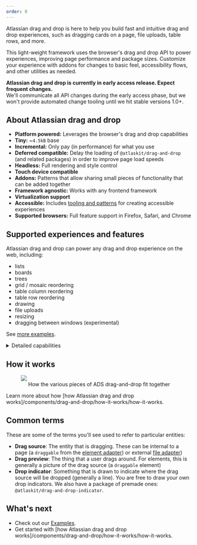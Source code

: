 ```yaml
---
order: 0
---
```



Atlassian drag and drop is here to help you build fast and intuitive drag and drop experiences, such as dragging cards on a page, file uploads, table rows, and more.

This light-weight framework uses the browser's drag and drop API to power experiences, improving page performance and package sizes. Customize your experience with addons for changes to basic feel, accessibility flows, and other utilities as needed. 


<Example Component={BoardExample} sourceVisible={false} />

<SectionMessage>

**Atlassian drag and drop is currently in early access release. Expect frequent changes.** <br/>
We'll communicate all API changes during the early access phase, but we won't provide automated change tooling until we hit stable versions 1.0+.

</SectionMessage>

## About Atlassian drag and drop

- **Platform powered:** Leverages the browser's drag and drop capabilities
- **Tiny:** ~`4.5kB` base
- **Incremental:** Only pay (in performance) for what you use
- **Deferred compatible:** Delay the loading of `@atlaskit/drag-and-drop` (and related packages) in order to improve page load speeds
- **Headless:** Full rendering and style control
- **Touch device compatible**
- **Addons:** Patterns that allow sharing small pieces of functionality that can be added together
- **Framework agnostic:** Works with any frontend framework
- **Virtualization support**
- **Accessible:** Includes [tooling and patterns](/components/drag-and-drop/accessibility/overview) for creating accessible experiences
- **Supported browsers:** Full feature support in Firefox, Safari, and Chrome

## Supported experiences and features

Atlassian drag and drop can power any drag and drop experience on the web, including:

- lists
- boards
- trees
- grid / mosaic reordering
- table column reordering
- table row reordering
- drawing
- file uploads
- resizing
- dragging between windows (experimental)

See [more examples](/components/drag-and-drop/examples).


<details>
    <summary>Detailed capabilities</summary>


- Supports dragging of different entity types (such as elements, text, images, external files)
- Nested drop targets (elements that can be dropped on)
- Flexible drop target sizes
- Can add, remove, or change _drop targets_ while dragging
- Conditional dropping
- Auto scrolling
- Stickiness: a drop target can maintain selection even after it is no longer being dragged over
- [`dropEffect`](https://developer.mozilla.org/en-US/docs/Web/API/DataTransfer/dropEffect) control
- High frequency input updates to power high fidelity interactions

(Using the element adapter)

- Drag handles (drag a `draggable` element) by a part of it
- Conditional dragging
- Nested `draggable` elements
- Flexible `draggable` sizes
- Many options to customize the appearance of the _drag preview_ (the thing that a user drags around during a drag)
- Can add, remove, or change `draggables` while dragging (even the dragging `draggable`)
- Supports virtual list usage for extreme performance
- An element can be a _drop target_, `draggable` or both
- An element can be a _drop target_ for different entities (eg `dropTargetForElements` and `dropTargetForFiles`)

</details>


## How it works

<figure>
  <img src="/images/drag-and-drop--high-level-pieces.png" />
  <figcaption style="text-align:center">
    How the various pieces of ADS drag-and-drop fit together
  </figcaption>
</figure>

Learn more about how [how Atlassian drag and drop works]/components/drag-and-drop/how-it-works/how-it-works.

## Common terms

These are some of the terms you'll see used to refer to particular entities:

- **Drag source**: The entity that is dragging. These can be internal to a page (a `draggable` from the [element adapter](/drag-and-drop/how-it-works/adapters/element-adapter)) or external [file adapter](/drag-and-drop/how-it-works/adapters/file-adapter))
- **Drag preview**: The thing that a user drags around. For elements, this is generally a picture of the drag source (a `draggable` element)
- **Drop indicator**: Something that is drawn to indicate where the drag source will be dropped (generally a line). You are free to draw your own drop indicators. We also have a package of premade ones: `@atlaskit/drag-and-drop-indicator`.

## What's next

- Check out our [Examples](/components/drag-and-drop/examples).
- Get started with [how Atlassian drag and drop works]/components/drag-and-drop/how-it-works/how-it-works.